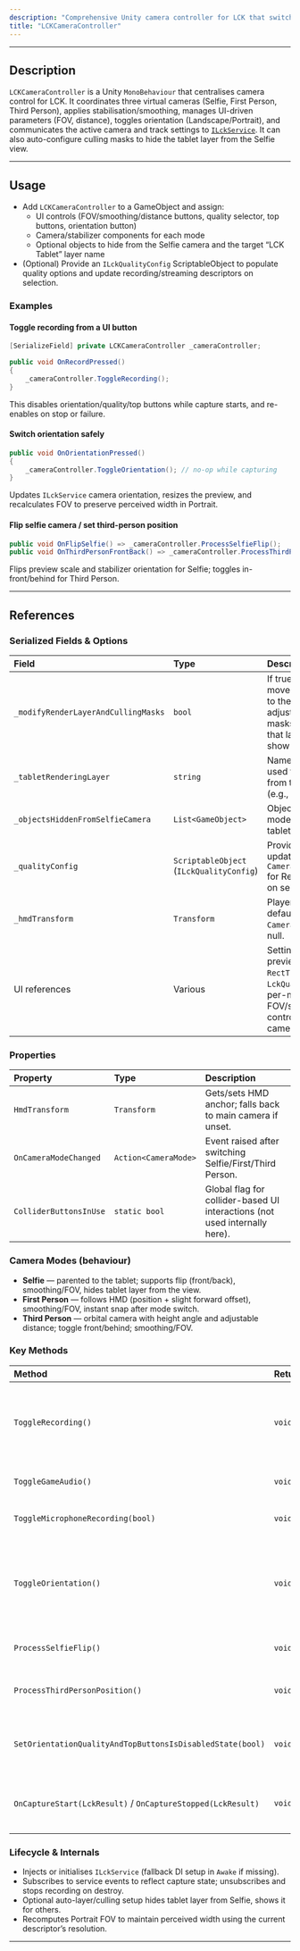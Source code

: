 ```yaml
---
description: "Comprehensive Unity camera controller for LCK that switches between Selfie, First Person, and Third Person modes, manages smoothing/FOV, handles portrait/landscape orientation, and wires UI to ILckService."
title: "LCKCameraController"
---
```


---

## Description

`LCKCameraController` is a Unity `MonoBehaviour` that centralises camera control for LCK. It coordinates three virtual cameras (Selfie, First Person, Third Person), applies stabilisation/smoothing, manages UI-driven parameters (FOV, distance), toggles orientation (Landscape/Portrait), and communicates the active camera and track settings to [`ILckService`](/api-reference/interface/ILckService). It can also auto-configure culling masks to hide the tablet layer from the Selfie view.

---

## Usage

- Add `LCKCameraController` to a GameObject and assign:
  - UI controls (FOV/smoothing/distance buttons, quality selector, top buttons, orientation button)
  - Camera/stabilizer components for each mode
  - Optional objects to hide from the Selfie camera and the target “LCK Tablet” layer name
- (Optional) Provide an `ILckQualityConfig` ScriptableObject to populate quality options and update recording/streaming descriptors on selection.

### Examples

#### Toggle recording from a UI button

```c#
[SerializeField] private LCKCameraController _cameraController;

public void OnRecordPressed()
{
    _cameraController.ToggleRecording();
}
```

This disables orientation/quality/top buttons while capture starts, and re-enables on stop or failure.

#### Switch orientation safely

```c#
public void OnOrientationPressed()
{
    _cameraController.ToggleOrientation(); // no-op while capturing
}
```

Updates `ILckService` camera orientation, resizes the preview, and recalculates FOV to preserve perceived width in Portrait.

#### Flip selfie camera / set third-person position

```c#
public void OnFlipSelfie() => _cameraController.ProcessSelfieFlip();
public void OnThirdPersonFrontBack() => _cameraController.ProcessThirdPersonPosition();
```

Flips preview scale and stabilizer orientation for Selfie; toggles in-front/behind for Third Person.

---

## References

### Serialized Fields & Options

| Field                               | Type                                     | Description                                                                                                                                              |
| :---------------------------------- | :--------------------------------------- | :------------------------------------------------------------------------------------------------------------------------------------------------------- |
| `_modifyRenderLayerAndCullingMasks` | `bool`                                   | If true, automatically moves specified objects to the tablet layer and adjusts camera culling masks so Selfie hides that layer while others show it.     |
| `_tabletRenderingLayer`             | `string`                                 | Name of the Unity layer used to hide objects from the Selfie camera (e.g., “LCK Tablet”).                                                                |
| `_objectsHiddenFromSelfieCamera`    | `List<GameObject>`                       | Objects (e.g., tablet model) to assign to the tablet layer.                                                                                              |
| `_qualityConfig`                    | `ScriptableObject` (`ILckQualityConfig`) | Provides quality options; updates `CameraTrackDescriptor` for Recording/Streaming on selection.                                                          |
| `_hmdTransform`                     | `Transform`                              | Player/HMD anchor; defaults to `Camera.main.transform` if null.                                                                                          |
| UI references                       | Various                                  | Settings/top buttons, preview monitor `RectTransform`, `LckQualitySelector`, per-mode FOV/smoothing/distance controls, and per-mode cameras/stabilizers. |

### Properties

| Property               | Type                 | Description                                                                |
| :--------------------- | :------------------- | :------------------------------------------------------------------------- |
| `HmdTransform`         | `Transform`          | Gets/sets HMD anchor; falls back to main camera if unset.                  |
| `OnCameraModeChanged`  | `Action<CameraMode>` | Event raised after switching Selfie/First/Third Person.                    |
| `ColliderButtonsInUse` | `static bool`        | Global flag for collider-based UI interactions (not used internally here). |

### Camera Modes (behaviour)

- **Selfie** — parented to the tablet; supports flip (front/back), smoothing/FOV, hides tablet layer from the view.
- **First Person** — follows HMD (position + slight forward offset), smoothing/FOV, instant snap after mode switch.
- **Third Person** — orbital camera with height angle and adjustable distance; toggle front/behind; smoothing/FOV.

### Key Methods

| Method                                                      | Returns | Description                                                                                                                                   |
| :---------------------------------------------------------- | :------ | :-------------------------------------------------------------------------------------------------------------------------------------------- |
| `ToggleRecording()`                                         | `void`  | Starts/stops recording via `ILckService`; disables orientation/quality/top buttons during start; re-enables on stop/failure.                  |
| `ToggleGameAudio()`                                         | `void`  | Toggles game audio capture on/off via `ILckService`.                                                                                          |
| `ToggleMicrophoneRecording(bool)`                           | `void`  | Enables/disables microphone capture via `ILckService`.                                                                                        |
| `ToggleOrientation()`                                       | `void`  | Switches Landscape/Portrait (no-op while capturing); updates `ILckService`, preview size, and recomputes FOV to preserve horizontal FOV feel. |
| `ProcessSelfieFlip()`                                       | `void`  | Flips Selfie view 180° and adjusts preview mirroring.                                                                                         |
| `ProcessThirdPersonPosition()`                              | `void`  | Toggles third-person camera in-front/behind the player.                                                                                       |
| `SetOrientationQualityAndTopButtonsIsDisabledState(bool)`   | `void`  | Enables/disables orientation, quality, and top button UI during capture transitions.                                                          |
| `OnCaptureStart(LckResult)` / `OnCaptureStopped(LckResult)` | `void`  | Re-enable UI on failure/stop; used with service events for recording/streaming.                                                               |

### Lifecycle & Internals

- Injects or initialises `ILckService` (fallback DI setup in `Awake` if missing).
- Subscribes to service events to reflect capture state; unsubscribes and stops recording on destroy.
- Optional auto-layer/culling setup hides tablet layer from Selfie, shows it for others.
- Recomputes Portrait FOV to maintain perceived width using the current descriptor’s resolution.

---